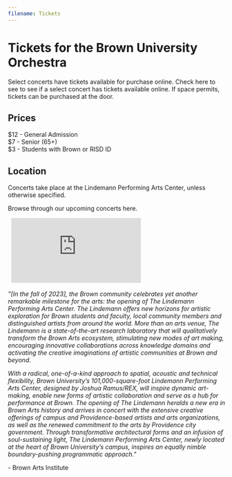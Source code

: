 ```yaml
---
filename: Tickets
---
```


# Tickets for the Brown University Orchestra

Select concerts have tickets available for purchase online. <Link to="/events" className="">Check here to see to see if a select concert has tickets available online.</Link>  If space permits, tickets can be purchased at the door.

## Prices

$12 - General Admission\
$7 - Senior (65+)\
$3 - Students with Brown or RISD ID

## Location

Concerts take place at the Lindemann Performing Arts Center, unless otherwise specified.  

<p>
  <Link to="/events" className="">
    Browse through our upcoming concerts here.
  </Link>
</p>
&nbsp;
<iframe
  src="https://www.google.com/maps/embed?pb=!1m18!1m12!1m3!1d1859.4018017288806!2d-71.40341526698006!3d41.82818992056655!2m3!1f0!2f0!3f0!3m2!1i1024!2i768!4f13.1!3m3!1m2!1s0x89e44509b20b616b%3A0xb80dd252e438e180!2sThe%20Lindemann%20Performing%20Arts%20Center!5e0!3m2!1sen!2sus!4v1700086951974!5m2!1sen!2sus"
  className="w-full h-80"
  frameBorder="0"
  style={{ border: 0 }}
  allowFullScreen=""
  aria-hidden="false"
  tabIndex="0"
></iframe>
&nbsp;

*"\[In the fall of 2023], the Brown community celebrates yet another remarkable milestone for the arts: the opening of The Lindemann Performing Arts Center. The Lindemann offers new horizons for artistic exploration for Brown students and faculty, local community members and distinguished artists from around the world. More than an arts venue, The Lindemann is a state-of-the-art research laboratory that will qualitatively transform the Brown Arts ecosystem, stimulating new modes of art making, encouraging innovative collaborations across knowledge domains and activating the creative imaginations of artistic communities at Brown and beyond.*

*With a radical, one-of-a-kind approach to spatial, acoustic and technical flexibility, Brown University’s 101,000-square-foot Lindemann Performing Arts Center, designed by Joshua Ramus/REX, will inspire dynamic art-making, enable new forms of artistic collaboration and serve as a hub for performance at Brown. The opening of The Lindemann heralds a new era in Brown Arts history and arrives in concert with the extensive creative offerings of campus and Providence-based artists and arts organizations, as well as the renewed commitment to the arts by Providence city government. Through transformative architectural forms and an infusion of soul-sustaining light, The Lindemann Performing Arts Center, newly located at the heart of Brown University’s campus, inspires an equally nimble boundary-pushing programmatic approach."*

\- Brown Arts Institute
